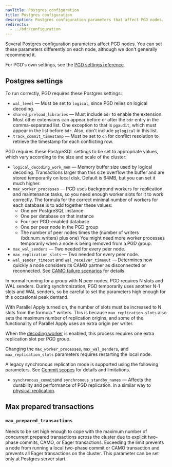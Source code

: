 ```yaml
---
navTitle: Postgres configuration
title: Postgres configuration
description: Postgres configuration parameters that affect PGD nodes.
redirects:
  - ../bdr/configuration
---
```


Several Postgres configuration parameters affect PGD nodes. You can set these
parameters differently on each node, although we don't generally recommend it.

For PGD's own settings, see the [PGD settings reference](/pgd/latest/reference/tables-views-functions/pgd-settings).

## Postgres settings

To run correctly, PGD requires these Postgres settings:

- `wal_level` &mdash; Must be set to `logical`, since PGD relies on logical decoding.
- `shared_preload_libraries` &mdash; Must include `bdr` to enable the extension. Most other
  extensions can appear before or after the `bdr` entry in the comma-separated list. One exception
  to that is `pgaudit`, which must appear in the list before `bdr`. Also, don't include
  `pglogical` in this list.
- `track_commit_timestamp` &mdash; Must be set to `on` for conflict resolution to
  retrieve the timestamp for each conflicting row.

PGD requires these PostgreSQL settings to be set to appropriate values,
which vary according to the size and scale of the cluster:

-   `logical_decoding_work_mem` &mdash; Memory buffer size used by logical decoding.
    Transactions larger than this size overflow the buffer and are stored
    temporarily on local disk. Default is 64MB, but you can set it much higher.
-   `max_worker_processes` &mdash; PGD uses background workers for replication
    and maintenance tasks, so you need enough worker slots for it to
    work correctly. The formula for the correct minimal number of workers for each database is to add together these values:
    -  One per PostgreSQL instance
    -  One per database on that instance
    -  Four per PGD-enabled database
    -  One per peer node in the PGD group 
    -  The number of peer nodes times the (number of writers (bdr.num_writers) plus one)
    You might need more worker processes temporarily when a node is being
    removed from a PGD group.
-   `max_wal_senders` &mdash; Two needed for every peer node.
-   `max_replication_slots` &mdash; Two needed for every peer node.
-   `wal_sender_timeout` and `wal_receiver_timeout` &mdash; Determines how
    quickly a node considers its CAMO partner as disconnected or
    reconnected. See [CAMO failure scenarios](commit-scopes/camo#failure-scenarios) for
    details.

In normal running for a group with N peer nodes, PGD requires
N slots and WAL senders. During synchronization, PGD temporarily uses another
N-1 slots and WAL senders, so be careful to set the parameters high enough
for this occasional peak demand.

With Parallel Apply turned on, the number of slots must be increased to
N slots from the formula \* writers. This is because `max_replication_slots`
also sets the maximum number of replication origins, and some of the functionality
of Parallel Apply uses an extra origin per writer.

When the [decoding worker](decoding_worker) is enabled, this
process requires one extra replication slot per PGD group.

Changing the `max_worker_processes`, `max_wal_senders`, and `max_replication_slots` parameters requires restarting the local node.

A legacy synchronous replication mode is supported using the following
parameters. See [Commit scopes](commit-scopes) for details and
limitations.

-   `synchronous_commit`and `synchronous_standby_names` &mdash; Affects the durability and performance of PGD replication.
    in a similar way to [physical replication](https://www.postgresql.org/docs/11/runtime-config-wal.html#GUC-SYNCHRONOUS-COMMIT).

## Max prepared transactions

### `max_prepared_transactions`

Needs to be set high enough to cope with the maximum number of concurrent prepared transactions across the cluster due to explicit two-phase commits, CAMO, or Eager transactions. Exceeding the limit prevents a node from running a local two-phase commit or CAMO transaction and prevents all Eager transactions on the cluster. This parameter can be set only at Postgres server start.
